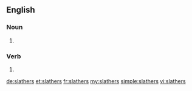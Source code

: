 ==English==

===Noun===
{{head|en|plural}}

# {{plural of|slather|lang=en|nocat=1}}

===Verb===
{{head|en}}

# {{en-third-person singular of|slather}}

[[de:slathers]]
[[et:slathers]]
[[fr:slathers]]
[[my:slathers]]
[[simple:slathers]]
[[vi:slathers]]